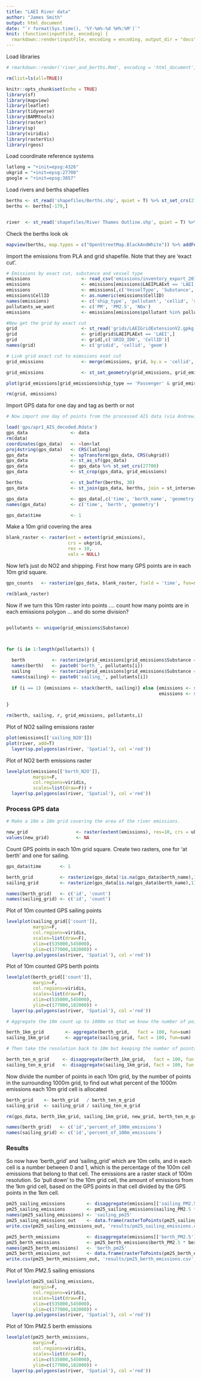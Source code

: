 ```yaml
---
title: "LAEI River data"
author: "James Smith"
output: html_document
date: "`r format(Sys.time(), '%Y-%m%-%d %H%:%M')`"
knit: (function(inputFile, encoding) {
  rmarkdown::render(inputFile, encoding = encoding, output_dir = "docs") }) 
---
```


Load libraries

```r
# rmarkdown::render('river_and_berths.Rmd', encoding = 'html_document', output_dir = "docs")

rm(list=ls(all=TRUE))

knitr::opts_chunk$set(echo = TRUE)
library(sf)
library(mapview)
library(leaflet)
library(tidyverse)
library(BAMMtools)
library(raster)
library(sp)
library(viridis)
library(rasterVis)
library(rgeos)
```

Load coordinate reference systems

```r
latlong = "+init=epsg:4326"
ukgrid = "+init=epsg:27700"
google = "+init=epsg:3857"
```

Load rivers and berths shapefiles

```r

berths <- st_read('shapefiles/Berths.shp', quiet = T) %>% st_set_crs(27700)
berths <- berths[-179,]


river  <- st_read('shapefiles/River Thames Outline.shp', quiet = T) %>% st_set_crs(27700)

```

Check the berths look ok

```r
mapview(berths, map.types = c("OpenStreetMap.BlackAndWhite")) %>% addFeatures(river)
```

Import the emissions from PLA and grid shapefile. Note that they are 'exact cut'.

```r

# Emissions by exact cut, substance and vessel type
emissions                   <- read_csv('emissions/inventory_export_2016.csv', col_types = cols())
emissions                   <- emissions[emissions$LAEIPLAExt == 'LAEI',]
emissions                   <- emissions[,c('VesselType', 'Substance', 'CellID', 'Sailing_kg', 'AtBerth_kg')]
emissions$CellID            <- as.numeric(emissions$CellID)
names(emissions)            <- c('ship_type', 'pollutant', 'cellid', 'sailing', 'berth')
pollutants_we_want          <- c('PM', 'PM2.5', 'NOx')
emissions                   <- emissions[emissions$pollutant %in% pollutants_we_want,]

#Now get the grid by exact cut
grid                        <- st_read('grids/LAEIGridExtensionV2.gpkg', quiet = T)
grid                        <- grid[grid$LAEIPLAExt == 'LAEI',]
grid                        <- grid[,c('GRID_ID0', 'CellID')]
names(grid)                 <- c('gridid', 'cellid', 'geom')

# Link grid exact cut to eimssions exat cut
grid_emissions              <- merge(emissions, grid, by.x = 'cellid', by.y = 'cellid')

grid_emissions              <- st_set_geometry(grid_emissions, grid_emissions$geom)

plot(grid_emissions[grid_emissions$ship_type == 'Passenger' & grid_emissions$pollutant == 'N2O','sailing'])

rm(grid, emissions)

```

Import GPS data for one day and tag as berth or not

```r
# Now import one day of points from the processed AIS data (via Andrew)

load('gps/apr1_AIS_decoded.Rdata')
gps_data                <- data
rm(data)
coordinates(gps_data)   <- ~lon+lat
proj4string(gps_data)   <- CRS(latlong)
gps_data                <- spTransform(gps_data, CRS(ukgrid))
gps_data                <- st_as_sf(gps_data)
gps_data                <- gps_data %>% st_set_crs(27700)
gps_data                <- st_crop(gps_data, grid_emissions)

berths                  <- st_buffer(berths, 30)
gps_data                <- st_join(gps_data, berths, join = st_intersects)

gps_data                <- gps_data[,c('time', 'berth_name', 'geometry')]
names(gps_data)         <- c('time', 'berth', 'geometry')

gps_data$time           <- 1

```

Make a 10m grid covering the area

```r
blank_raster <- raster(ext = extent(grid_emissions),
                       crs = ukgrid,
                       res = 10,
                       vals = NULL)

```

Now let's just do NO2 and shipping. First how many GPS points are in each 10m grid square.

```r

gps_counts   <- rasterize(gps_data, blank_raster, field = 'time', fun=sum)

rm(blank_raster)
```

Now if we turn this 10m raster into points .... count how many points are in each emissions polygon ... and do some division?

```r

```










```r
pollutants <- unique(grid_emissions$Substance)



for (i in 1:length(pollutants)) {
  
  berth          <- rasterize(grid_emissions[grid_emissions$Substance == pollutants[i],], r, field = 'AtBerth_kg', fun=sum)
  names(berth)   <- paste0('berth_', pollutants[i])
  sailing        <- rasterize(grid_emissions[grid_emissions$Substance == pollutants[i],], r, field = 'Sailing_kg', fun=sum)
  names(sailing) <- paste0('sailing_', pollutants[i])
  
  if (i == 1) {emissions <- stack(berth, sailing)} else {emissions <- stack(emissions, berth)
                                                         emissions <- stack(emissions, sailing)}
  
}

rm(berth, sailing, r, grid_emissions, pollutants,i)
```

Plot of NO2 sailing emissions raster

```r

plot(emissions[['sailing_N2O']])
plot(river, add=T)
  layer(sp.polygons(as(river, 'Spatial'), col ='red'))


```

Plot of NO2 berth emissions raster

```r

levelplot(emissions[['berth_N2O']],
          margin=F,
          col.regions=viridis,
          scales=list(draw=F)) + 
  layer(sp.polygons(as(river, 'Spatial'), col ='red'))


```

### Process GPS data

```r
# Make a 10m x 10m grid covering the area of the river emissions.

new_grid                  <- raster(extent(emissions), res=10, crs = ukgrid)
values(new_grid)          <- NA

```




Count GPS points in each 10m grid square. Create two rasters, one for 'at berth' and one for sailing.

```r

gps_data$time       <- 1

berth_grid          <- rasterize(gps_data[!is.na(gps_data$berth_name),1], new_grid, fun=sum)
sailing_grid        <- rasterize(gps_data[is.na(gps_data$berth_name),1], new_grid, fun=sum)

names(berth_grid)   <- c('id', 'count')
names(sailing_grid) <- c('id', 'count')

```

Plot of 10m counted GPS sailing points

```r

levelplot(sailing_grid[['count']],
          margin=F,
          col.regions=viridis,
          scales=list(draw=F),
          xlim=c(535000,545000),
          ylim=c(177000,182000)) + 
  layer(sp.polygons(as(river, 'Spatial'), col ='red'))

```

Plot of 10m counted GPS berth points

```r

levelplot(berth_grid[['count']],
          margin=F,
          col.regions=viridis,
          scales=list(draw=F),
          xlim=c(535000,545000),
          ylim=c(177000,182000)) + 
  layer(sp.polygons(as(river, 'Spatial'), col ='red'))

```

```r
# Aggregate the 10m count up to 1000m so that we know the number of points in each 1000m cell

berth_1km_grid        <- aggregate(berth_grid,   fact = 100, fun=sum)
sailing_1km_grid      <- aggregate(sailing_grid, fact = 100, fun=sum)

```

```r
# Then take the resolution back to 10m but keeping the number of points in each 1000m 'block' the same

berth_ten_m_grid     <- disaggregate(berth_1km_grid,   fact = 100, fun = NA)
sailing_ten_m_grid   <- disaggregate(sailing_1km_grid, fact = 100, fun = NA)

```

Now divide the number of points in each 10m grid, by the number of points in the surrounding 1000m grid, to find out what percent of the 1000m emissions each 10m grid cell is allocated

```r

berth_grid    <- berth_grid   / berth_ten_m_grid
sailing_grid  <- sailing_grid / sailing_ten_m_grid

rm(gps_data, berth_1km_grid, sailing_1km_grid, new_grid, berth_ten_m_grid, sailing_ten_m_grid, grid)

names(berth_grid)   <- c('id','percent_of_100m_emissions')
names(sailing_grid) <- c('id','percent_of_100m_emissions')

```

### Results

So now have 'berth_grid' and 'sailing_grid' which are 10m cells, and in each cell is a number between 0 and 1, which is the percentage of the 100m cell emissions that belong to that cell. The emissions are a raster stack of 100m resolution. So 'pull down' to the 10m grid cell, the amount of emissions from the 1km grid cell, based on the GPS points in that cell divided by the GPS points in the 1km cell.

```r

pm25_sailing_emissions        <- disaggregate(emissions[['sailing_PM2.5']], fact = 100, fun = NA)
pm25_sailing_emissions        <- pm25_sailing_emissions$sailing_PM2.5 * sailing_grid$percent_of_100m_emissions
names(pm25_sailing_emissions) <- 'sailing_pm25'
pm25_sailing_emissions_out    <- data.frame(rasterToPoints(pm25_sailing_emissions))
write.csv(pm25_sailing_emissions_out, 'results/pm25_sailing_emissions.csv', row.names = F)

pm25_berth_emissions          <- disaggregate(emissions[['berth_PM2.5']], fact = 100, fun = NA)
pm25_berth_emissions          <- pm25_berth_emissions$berth_PM2.5 * berth_grid$percent_of_100m_emissions
names(pm25_berth_emissions)   <- 'berth_pm25'
pm25_berth_emissions_out      <- data.frame(rasterToPoints(pm25_berth_emissions))
write.csv(pm25_berth_emissions_out, 'results/pm25_berth_emissions.csv', row.names = F)

```

Plot of 10m PM2.5 sailing emissions
```r

levelplot(pm25_sailing_emissions,
          margin=F,
          col.regions=viridis,
          scales=list(draw=F),
          xlim=c(535000,545000),
          ylim=c(177000,182000)) + 
  layer(sp.polygons(as(river, 'Spatial'), col ='red'))

```

Plot of 10m PM2.5 berth emissions
```r

levelplot(pm25_berth_emissions,
          margin=F,
          col.regions=viridis,
          scales=list(draw=F),
          xlim=c(535000,545000),
          ylim=c(177000,182000)) + 
  layer(sp.polygons(as(river, 'Spatial'), col ='red'))

```